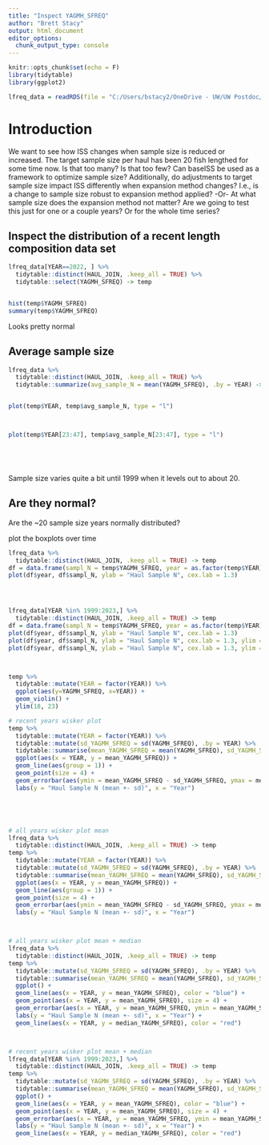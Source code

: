 ```yaml
---
title: "Inspect YAGMH_SFREQ"
author: "Brett Stacy"
output: html_document
editor_options: 
  chunk_output_type: console
---
```


```r
knitr::opts_chunk$set(echo = F)
library(tidytable)
library(ggplot2)
```


```r
lfreq_data = readRDS(file = "C:/Users/bstacy2/OneDrive - UW/UW Postdoc/GitHub Repos/baseISS_data/inputs/y2_sex_ebs_pcod_Steve_TRIP_STRATA.RDS")

```


# Introduction
We want to see how ISS changes when sample size is reduced or increased. The target sample size per haul has been 20 fish lengthed for some time now. Is that too many? Is that too few? Can baseISS be used as a framework to optimize sample size? Additionally, do adjustments to target sample size impact ISS differently when expansion method changes? I.e., is a change to sample size robust to expansion method applied? -Or- At what sample size does the expansion method not matter? Are we going to test this just for one or a couple years? Or for the whole time series?





## Inspect the distribution of a recent length composition data set
```r
lfreq_data[YEAR==2022, ] %>% 
  tidytable::distinct(HAUL_JOIN, .keep_all = TRUE) %>% 
  tidytable::select(YAGMH_SFREQ) -> temp


hist(temp$YAGMH_SFREQ)
summary(temp$YAGMH_SFREQ)


```
Looks pretty normal




## Average sample size 
```r
lfreq_data %>% 
  tidytable::distinct(HAUL_JOIN, .keep_all = TRUE) %>% 
  tidytable::summarize(avg_sample_N = mean(YAGMH_SFREQ), .by = YEAR) -> temp


plot(temp$YEAR, temp$avg_sample_N, type = "l")



plot(temp$YEAR[23:47], temp$avg_sample_N[23:47], type = "l")






```
Sample size varies quite a bit until 1999 when it levels out to about 20. 


## Are they normal?
Are the ~20 sample size years normally distributed?

plot the boxplots over time

```r
lfreq_data %>% 
  tidytable::distinct(HAUL_JOIN, .keep_all = TRUE) -> temp
df = data.frame(sampl_N = temp$YAGMH_SFREQ, year = as.factor(temp$YEAR))
plot(df$year, df$sampl_N, ylab = "Haul Sample N", cex.lab = 1.3)




lfreq_data[YEAR %in% 1999:2023,] %>% 
  tidytable::distinct(HAUL_JOIN, .keep_all = TRUE) -> temp
df = data.frame(sampl_N = temp$YAGMH_SFREQ, year = as.factor(temp$YEAR))
plot(df$year, df$sampl_N, ylab = "Haul Sample N", cex.lab = 1.3)
plot(df$year, df$sampl_N, ylab = "Haul Sample N", cex.lab = 1.3, ylim = c(0, 100))
plot(df$year, df$sampl_N, ylab = "Haul Sample N", cex.lab = 1.3, ylim = c(18, 22))



temp %>% 
  tidytable::mutate(YEAR = factor(YEAR)) %>% 
  ggplot(aes(y=YAGMH_SFREQ, x=YEAR)) + 
  geom_violin() +
  ylim(18, 23)

# recent years wisker plot
temp %>% 
  tidytable::mutate(YEAR = factor(YEAR)) %>% 
  tidytable::mutate(sd_YAGMH_SFREQ = sd(YAGMH_SFREQ), .by = YEAR) %>% 
  tidytable::summarise(mean_YAGMH_SFREQ = mean(YAGMH_SFREQ), sd_YAGMH_SFREQ = unique(sd_YAGMH_SFREQ), .by = YEAR) %>% 
  ggplot(aes(x = YEAR, y = mean_YAGMH_SFREQ)) +
  geom_line(aes(group = 1)) +
  geom_point(size = 4) +
  geom_errorbar(aes(ymin = mean_YAGMH_SFREQ - sd_YAGMH_SFREQ, ymax = mean_YAGMH_SFREQ + sd_YAGMH_SFREQ), width = .2) +
  labs(y = "Haul Sample N (mean +- sd)", x = "Year")





# all years wisker plot mean
lfreq_data %>% 
  tidytable::distinct(HAUL_JOIN, .keep_all = TRUE) -> temp
temp %>% 
  tidytable::mutate(YEAR = factor(YEAR)) %>% 
  tidytable::mutate(sd_YAGMH_SFREQ = sd(YAGMH_SFREQ), .by = YEAR) %>% 
  tidytable::summarise(mean_YAGMH_SFREQ = mean(YAGMH_SFREQ), sd_YAGMH_SFREQ = unique(sd_YAGMH_SFREQ), .by = YEAR) %>% 
  ggplot(aes(x = YEAR, y = mean_YAGMH_SFREQ)) +
  geom_line(aes(group = 1)) +
  geom_point(size = 4) +
  geom_errorbar(aes(ymin = mean_YAGMH_SFREQ - sd_YAGMH_SFREQ, ymax = mean_YAGMH_SFREQ + sd_YAGMH_SFREQ), width = .2) +
  labs(y = "Haul Sample N (mean +- sd)", x = "Year")



# all years wisker plot mean + median
lfreq_data %>% 
  tidytable::distinct(HAUL_JOIN, .keep_all = TRUE) -> temp
temp %>% 
  tidytable::mutate(sd_YAGMH_SFREQ = sd(YAGMH_SFREQ), .by = YEAR) %>% 
  tidytable::summarise(mean_YAGMH_SFREQ = mean(YAGMH_SFREQ), sd_YAGMH_SFREQ = unique(sd_YAGMH_SFREQ), median_YAGMH_SFREQ = median(YAGMH_SFREQ), .by = YEAR) %>% 
  ggplot() +
  geom_line(aes(x = YEAR, y = mean_YAGMH_SFREQ), color = "blue") +
  geom_point(aes(x = YEAR, y = mean_YAGMH_SFREQ), size = 4) +
  geom_errorbar(aes(x = YEAR, y = mean_YAGMH_SFREQ, ymin = mean_YAGMH_SFREQ - sd_YAGMH_SFREQ, ymax = mean_YAGMH_SFREQ + sd_YAGMH_SFREQ), width = .2) +
  labs(y = "Haul Sample N (mean +- sd)", x = "Year") +
  geom_line(aes(x = YEAR, y = median_YAGMH_SFREQ), color = "red")



# recent years wisker plot mean + median
lfreq_data[YEAR %in% 1999:2023,] %>% 
  tidytable::distinct(HAUL_JOIN, .keep_all = TRUE) -> temp
temp %>% 
  tidytable::mutate(sd_YAGMH_SFREQ = sd(YAGMH_SFREQ), .by = YEAR) %>% 
  tidytable::summarise(mean_YAGMH_SFREQ = mean(YAGMH_SFREQ), sd_YAGMH_SFREQ = unique(sd_YAGMH_SFREQ), median_YAGMH_SFREQ = median(YAGMH_SFREQ), .by = YEAR) %>% 
  ggplot() +
  geom_line(aes(x = YEAR, y = mean_YAGMH_SFREQ), color = "blue") +
  geom_point(aes(x = YEAR, y = mean_YAGMH_SFREQ), size = 4) +
  geom_errorbar(aes(x = YEAR, y = mean_YAGMH_SFREQ, ymin = mean_YAGMH_SFREQ - sd_YAGMH_SFREQ, ymax = mean_YAGMH_SFREQ + sd_YAGMH_SFREQ), width = .2) +
  labs(y = "Haul Sample N (mean +- sd)", x = "Year") +
  geom_line(aes(x = YEAR, y = median_YAGMH_SFREQ), color = "red")

```































